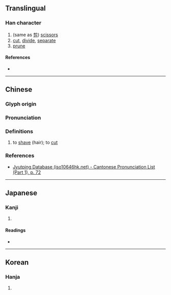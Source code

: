 {{character info}}
==Translingual==

===Han character===
{{Han char|rn=18|rad=刀|as=19|sn=21|four=22800|canj=HCLN,XHCLN|ids=⿰贊刂}}

# (same as [[剪]]) [[scissors]]
# [[cut]], [[divide]], [[separate]]
# [[prune]]

====References====
* {{Han ref|kx=0145.420|dkj=02279|dj=0327.240|hdz=10363.070|uh=5297|ud=21143|bh=F5C3|bd=62915}}

----

==Chinese==
{{zh-forms|s=𭄛|alt=斬-Wu}}

===Glyph origin===
{{Han etym}}

===Pronunciation===
{{zh-pron|
|m=cuán,zuān
|c=zin2
|w=1tse
|mc=y
|oc=y
|cat=
}}

===Definitions===
{{zh-hanzi}}

# to [[shave]] (hair); to [[cut]]

===References===
* [http://www.iso10646hk.net/jp/document/download.jsp Jyutping Database (iso10646hk.net) - Cantonese Pronunciation List (Part 1), p. 72]

----

==Japanese==

===Kanji===
{{ja-kanji|grade=|rs=刀19}}

# {{rfdef|ja|sort=刀19}}

====Readings====
* {{ja-readings|on=さん, ざん, せん|kun=へ-らす, き-る}}

----

==Korean==

===Hanja===
{{ko-hanja|hangeul=찬|rv=chan|mr=ch'an}}

# {{rfdef|ko|sort=刀19}}